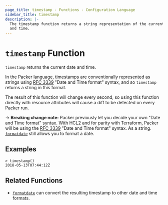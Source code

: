 ```yaml
---
page_title: timestamp - Functions - Configuration Language
sidebar_title: timestamp
description: |-
  The timestamp function returns a string representation of the current date
  and time.
---
```


# `timestamp` Function

`timestamp` returns the current date and time.

In the Packer language, timestamps are conventionally represented as
strings using [RFC 3339](https://tools.ietf.org/html/rfc3339)
"Date and Time format" syntax, and so `timestamp` returns a string
in this format.

The result of this function will change every second, so using this function
directly with resource attributes will cause a diff to be detected on every
Packer run.

-> **Breaking change note:** Packer previously let you decide your own "Date
and Time format" syntax. With HCL2 and for parity with Terraform, Packer will
be using the [RFC 3339](https://tools.ietf.org/html/rfc3339) "Date and Time
format" syntax. As a string. [`formatdate`](//docs/templates/hcl_templates/functions/datetime/formatdate) still allows you
to format a date.

## Examples

```shell-session
> timestamp()
2018-05-13T07:44:12Z
```

## Related Functions

- [`formatdate`](//docs/templates/hcl_templates/functions/datetime/formatdate) can convert the resulting timestamp to
  other date and time formats.
